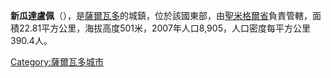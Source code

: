 '''新瓜達盧佩'''（{{lang-es|Nueva Guadalupe}}），是[[薩爾瓦多|薩爾瓦多]]的城鎮，位於該國東部，由[[聖米格爾省_(薩爾瓦多)|聖米格爾省]]負責管轄，面積22.81平方公里，海拔高度501米，2007年人口8,905，人口密度每平方公里390.4人。

{{Coord|13|32|N|88|21|W|display=title}}

{{ElSalvador-geo-stub}}
[[Category:薩爾瓦多城市|Category:薩爾瓦多城市]]